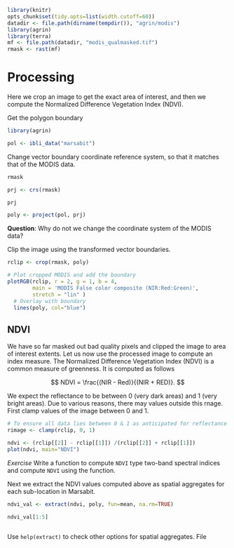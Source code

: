
```r
library(knitr)
opts_chunk$set(tidy.opts=list(width.cutoff=60))
datadir <- file.path(dirname(tempdir()), "agrin/modis")
library(agrin)
library(terra)
mf <- file.path(datadir, "modis_qualmasked.tif")
rmask <- rast(mf)
```

# Processing

Here we crop an image to get the exact area of interest, and then we compute the Normalized Difference Vegetation Index (NDVI).

Get the polygon boundary

```r
library(agrin)

pol <- ibli_data("marsabit")
```


Change vector boundary coordinate reference system, so that it matches that of the MODIS data. 

```r
rmask

prj <- crs(rmask)

prj

poly <- project(pol, prj)
```

**Question**: Why do not we change the coordinate system of the MODIS data?


Clip the image using the transformed vector boundaries.

```r
rclip <- crop(rmask, poly)

# Plot cropped MODIS and add the boundary
plotRGB(rclip, r = 2, g = 1, b = 4, 
        main = 'MODIS False color composite (NIR:Red:Green)',
        stretch = "lin" )
  # Overlay with boundary 
  lines(poly, col="blue")

```


## NDVI

We have so far masked out bad quality pixels and clipped the image to area of interest extents. Let us now use the processed image to compute an index measure. The Normalized Difference Vegetation Index (NDVI) is a common measure of greenness. It is computed as follows

$$
NDVI = \frac{(NIR - Red)}{(NIR + RED)}.
$$


We expect the reflectance to be between 0 (very dark areas) and 1 (very bright areas). Due to various reasons, there may values outside this rnage. First clamp values of the image between 0 and 1. 

```r
# To ensure all data lies between 0 & 1 as anticipated for reflectance
rimage <- clamp(rclip, 0, 1) 
```

```r
ndvi <- (rclip[[2]] - rclip[[1]]) /(rclip[[2]] + rclip[[1]])
plot(ndvi, main="NDVI")
```

*Exercise* Write a function to compute `NDVI` type two-band spectral indices and compute `NDVI` using the function.

Next we extract the NDVI values computed above as spatial aggregates for each sub-location in Marsabit.

```r

ndvi_val <- extract(ndvi, poly, fun=mean, na.rm=TRUE)

ndvi_val[1:5]
  
```

Use `help(extract)` to check other options for spatial aggregates.
File